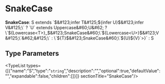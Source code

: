 
# SnakeCase

 **SnakeCase**: S extends \`$&#123;infer T&#125;$&#123;infer U&#125;$&#123;infer V&#125;\` ? `U` extends Uppercase&#60;U&#62; ? \`$&#123;Lowercase&#60;T&#62;&#125;\_$&#123;SnakeCase&#60;\`$&#123;Lowercase&#60;U&#62;&#125;$&#123;V&#125;\`&#62;&#125;\` : \`$&#123;T&#125;$&#123;SnakeCase&#60;\`$&#123;U&#125;$&#123;V&#125;\`&#62;&#125;\` : S

## Type Parameters

<TypeList types={[{"name":"S","type":"`string`","description":"","optional":true,"defaultValue":"","expandable":false,"children":[]}]}  sectionTitle="SnakeCase"/>
